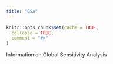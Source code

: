 ```yaml
---
title: "GSA"
---
```


```r
knitr::opts_chunk$set(cache = TRUE,
  collapse = TRUE,
  comment = "#>"
)
```
Information on Global Sensitivity Analysis
 